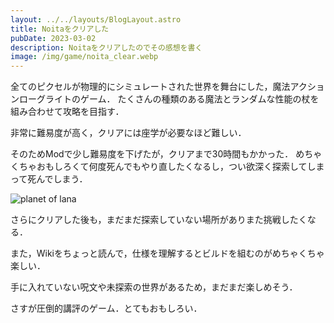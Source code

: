 ```yaml
---
layout: ../../layouts/BlogLayout.astro
title: Noitaをクリアした
pubDate: 2023-03-02
description: Noitaをクリアしたのでその感想を書く
image: /img/game/noita_clear.webp
---
```


全てのピクセルが物理的にシミュレートされた世界を舞台にした，魔法アクションローグライトのゲーム．
たくさんの種類のある魔法とランダムな性能の杖を組み合わせて攻略を目指す．

非常に難易度が高く，クリアには座学が必要なほど難しい．

そのためModで少し難易度を下げたが，クリアまで30時間もかかった．
めちゃくちゃおもしろくて何度死んでもやり直したくなるし，つい欲深く探索してしまって死んでしまう．

<img
  src='/img/game/noita_clear.webp'
  alt='planet of lana'
  decoding='async'
  loading='lazy'
/>

さらにクリアした後も，まだまだ探索していない場所がありまた挑戦したくなる．

また，Wikiをちょっと読んで，仕様を理解するとビルドを組むのがめちゃくちゃ楽しい．

手に入れていない呪文や未探索の世界があるため，まだまだ楽しめそう．

さすが圧倒的講評のゲーム．とてもおもしろい．
